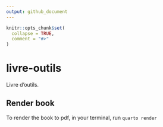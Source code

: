 ```yaml
---
output: github_document
---
```


<!-- README.md is generated from README.Rmd. Please edit that file -->

```r
knitr::opts_chunk$set(
  collapse = TRUE,
  comment = "#>"
)
```

# livre-outils

<!-- badges: start -->

<!-- badges: end -->

Livre d'outils.

## Render book

To render the book to pdf, in your terminal, run `quarto render`
